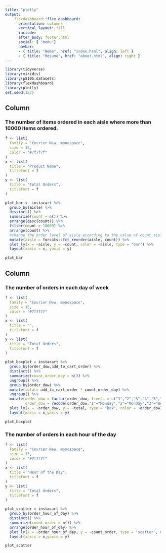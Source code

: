 ```yaml
---
title: "plotly"
output: 
    flexdashboard::flex_dashboard:
      orientation: columns
      vertical_layout: fill
      include:
      after_body: footer.html
      social: [ "menu"]
      navbar:
      - { title: "Home", href: "index.html", align: left }
      - { title: "Resume", href: "about.html", align: right }
---
```


```r
library(tidyverse)
library(viridis)
library(p8105.datasets)
library(flexdashboard)
library(plotly)
set.seed(123)
```

Column {data-width=650}
-----------------------------------------------------------------------

### The number of items ordered in each aisle where more than 10000 items ordered. 

```r
f <- list(
  family = "Courier New, monospace",
  size = 15,
  color = "#7f7f7f"
)
x <- list(
  title = "Product Name",
  titlefont = f
)
y <- list(
  title = "Total Orders",
  titlefont = f
)

plot_bar <- instacart %>%
  group_by(aisle) %>% 
  distinct() %>% 
  summarize(count = n()) %>% 
  arrange(desc(count)) %>% 
  filter(count > 10000) %>% 
  arrange(count) %>% 
  #change the order level of aisle according to the value of count_aisle 
  mutate(aisle = forcats::fct_reorder(aisle, count)) %>% 
  plot_ly(x = ~aisle, y = ~count, color = ~aisle, type = "bar") %>% 
  layout(xaxis = x, yaxis = y)

plot_bar
```

Column {data-width=350}
-----------------------------------------------------------------------

### The number of orders in each day of week


```r
f <- list(
  family = "Courier New, monospace",
  size = 15,
  color = "#7f7f7f"
)
x <- list(
  title = "",
  titlefont = f
)
y <- list(
  title = "Total Orders",
  titlefont = f
)

plot_boxplot = instacart %>% 
  group_by(order_dow,add_to_cart_order) %>% 
  distinct() %>% 
  summarize(count_order_day = n()) %>% 
  ungroup() %>% 
  group_by(order_dow) %>% 
  mutate(total= add_to_cart_order * count_order_day) %>% 
  ungroup() %>% 
  mutate(order_dow = factor(order_dow, levels = c("1","2","3","4","5","6","0")),
         order_dow = recode(order_dow,"1"="Monday","2"="Monday","3"="Wednesday","4"="Thursday","5"="Friday","6"="Saturday","0"="Sunday")) %>%
  plot_ly(x = ~order_dow, y = ~total, type = "box", color = ~order_dow) %>% 
  layout(xaxis = x,yaxis = y)

plot_boxplot
```

### The number of orders in each hour of the day

```r
f <- list(
  family = "Courier New, monospace",
  size = 15,
  color = "#7f7f7f"
)
x <- list(
  title = "Hour of the Day",
  titlefont = f
)
y <- list(
  title = "Total Orders",
  titlefont = f
)

plot_scatter = instacart %>% 
  group_by(order_hour_of_day) %>% 
  distinct() %>% 
  summarize(count_order = n()) %>% 
  arrange(order_hour_of_day) %>% 
  plot_ly(x = ~order_hour_of_day, y = ~count_order, type = "scatter", mode = "markers") %>% 
  layout(xaxis = x,yaxis = y)

plot_scatter
```













